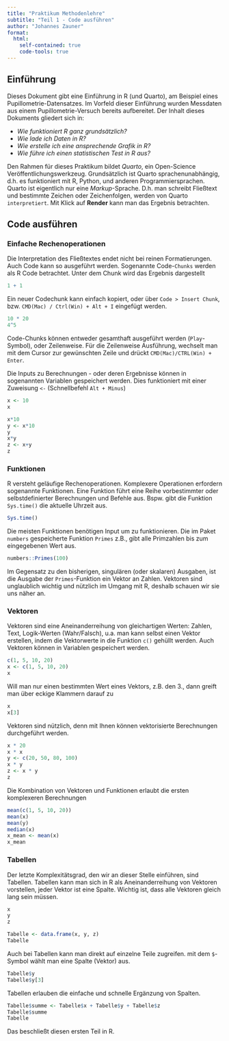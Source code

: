 ```yaml
---
title: "Praktikum Methodenlehre"
subtitle: "Teil 1 - Code ausführen"
author: "Johannes Zauner"
format: 
  html:
    self-contained: true
    code-tools: true
---
```


## Einführung

Dieses Dokument gibt eine Einführung in R (und Quarto), am Beispiel eines Pupillometrie-Datensatzes. Im Vorfeld dieser Einführung wurden Messdaten aus einem Pupillometrie-Versuch bereits aufbereitet. Der Inhalt dieses Dokuments gliedert sich in:

-   *Wie funktioniert R ganz grundsätzlich?*
-   *Wie lade ich Daten in R?*
-   *Wie erstelle ich eine ansprechende Grafik in R?*
-   *Wie führe ich einen statistischen Test in R aus?*

Den Rahmen für dieses Praktikum bildet *Quarto*, ein Open-Science Veröffentlichungswerkzeug. Grundsätzlich ist Quarto sprachenunabhängig, d.h. es funktioniert mit R, Python, und anderen Programmiersprachen. Quarto ist eigentlich nur eine *Markup*-Sprache. D.h. man schreibt Fließtext und bestimmte Zeichen oder Zeichenfolgen, werden von Quarto `interpretiert`. Mit Klick auf **Render** kann man das Ergebnis betrachten.

## Code ausführen
### Einfache Rechenoperationen

Die Interpretation des Fließtextes endet nicht bei reinen Formatierungen. Auch Code kann so ausgeführt werden. Sogenannte Code-`Chunks` werden als R Code betrachtet. Unter dem Chunk wird das Ergebnis dargestellt

```r
1 + 1
```

Ein neuer Codechunk kann einfach kopiert, oder über `Code > Insert Chunk`, bzw. `CMD(Mac) / Ctrl(Win) + Alt + I` eingefügt werden.

```r

10 * 20
4^5

```

Code-Chunks können entweder gesamthaft ausgeführt werden (`Play`-Symbol), oder Zeilenweise. Für die Zeilenweise Ausführung, wechselt man mit dem Cursor zur gewünschten Zeile und drückt `CMD(Mac)/CTRL(Win) + Enter`.

Die Inputs zu Berechnungen - oder deren Ergebnisse können in sogenannten Variablen gespeichert werden. Dies funktioniert mit einer Zuweisung `<-` (Schnellbefehl `Alt + Minus`)

```r
x <- 10
x
```

```r
x*10
y <- x*10
y
x*y
z <- x+y
z
```

### Funktionen

R versteht geläufige Rechenoperationen. Komplexere Operationen erfordern sogenannte Funktionen. Eine Funktion führt eine Reihe vorbestimmter oder selbstdefinierter Berechnungen und Befehle aus. Bspw. gibt die Funktion `Sys.time()` die aktuelle Uhrzeit aus.

```r
Sys.time()
```

Die meisten Funktionen benötigen Input um zu funktionieren. Die im Paket `numbers` gespeicherte Funktion `Primes` z.B., gibt alle Primzahlen bis zum eingegebenen Wert aus.

```r
numbers::Primes(100)
```

Im Gegensatz zu den bisherigen, singulären (oder skalaren) Ausgaben, ist die Ausgabe der `Primes`-Funktion ein Vektor an Zahlen. Vektoren sind unglaublich wichtig und nützlich im Umgang mit R, deshalb schauen wir sie uns näher an.

### Vektoren

Vektoren sind eine Aneinanderreihung von gleichartigen Werten: Zahlen, Text, Logik-Werten (Wahr/Falsch), u.a. man kann selbst einen Vektor erstellen, indem die Vektorwerte in die Funktion `c()` gehüllt werden. Auch Vektoren können in Variablen gespeichert werden.

```r
c(1, 5, 10, 20)
x <- c(1, 5, 10, 20)
x
```

Will man nur einen bestimmten Wert eines Vektors, z.B. den 3., dann greift man über eckige Klammern darauf zu
```r
x
x[3]
```


Vektoren sind nützlich, denn mit Ihnen können vektorisierte Berechnungen durchgeführt werden. 
```r
x * 20
x * x
y <- c(20, 50, 80, 100)
x * y
z <- x * y
z
```

Die Kombination von Vektoren und Funktionen erlaubt die ersten komplexeren Berechnungen
```r
mean(c(1, 5, 10, 20))
mean(x)
mean(y)
median(x)
x_mean <- mean(x)
x_mean
```

### Tabellen

Der letzte Komplexitätsgrad, den wir an dieser Stelle einführen, sind Tabellen. Tabellen kann man sich in R als Aneinanderreihung von Vektoren vorstellen, jeder Vektor ist eine Spalte. Wichtig ist, dass alle Vektoren gleich lang sein müssen.

```r
x
y
z

Tabelle <- data.frame(x, y, z)
Tabelle
```

Auch bei Tabellen kann man direkt auf einzelne Teile zugreifen. mit dem `$`-Symbol wählt man eine Spalte (Vektor) aus.

```r
Tabelle$y
Tabelle$y[3]
```

Tabellen erlauben die einfache und schnelle Ergänzung von Spalten.

```r
Tabelle$summe <- Tabelle$x + Tabelle$y + Tabelle$z
Tabelle$summe
Tabelle
```

Das beschließt diesen ersten Teil in R.